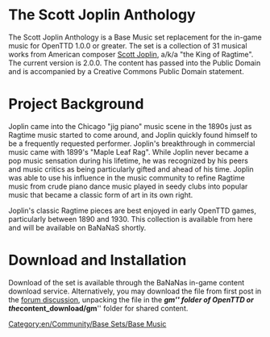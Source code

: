 = The Scott Joplin Anthology =

The Scott Joplin Anthology is a Base Music set replacement for the in-game music for OpenTTD 1.0.0 or greater. The set is a collection of 31 musical works from American composer [http://en.wikipedia.org/wiki/Scott_Joplin Scott Joplin], a/k/a "the King of Ragtime". The current version is 2.0.0. The content has passed into the Public Domain and is accompanied by a Creative Commons Public Domain statement.

= Project Background =
Joplin came into the Chicago "jig piano" music scene in the 1890s just as Ragtime music started to come around, and Joplin quickly found himself to be a frequently requested performer. Joplin's breakthrough in commercial music came with 1899's "Maple Leaf Rag". While Joplin never became a pop music sensation during his lifetime, he was recognized by his peers and music critics as being particularly gifted and ahead of his time. Joplin was able to use his influence in the music community to refine Ragtime music from crude piano dance music played in seedy clubs into popular music that became a classic form of art in its own right.

Joplin's classic Ragtime pieces are best enjoyed in early OpenTTD games, particularly between 1890 and 1930. This collection is available from here and will be available on BaNaNaS shortly.

= Download and Installation = 

Download of the set is available through the BaNaNas in-game content download service. Alternatively, you may download the file from first post in the [http://www.tt-forums.net/viewtopic.php?f=29&t=48866&start=0 forum discussion], unpacking the file in the '''''gm''''' folder of OpenTTD or the '''''content_download/gm''''' folder for shared content.

[[Category:en/Community/Base Sets/Base Music]]